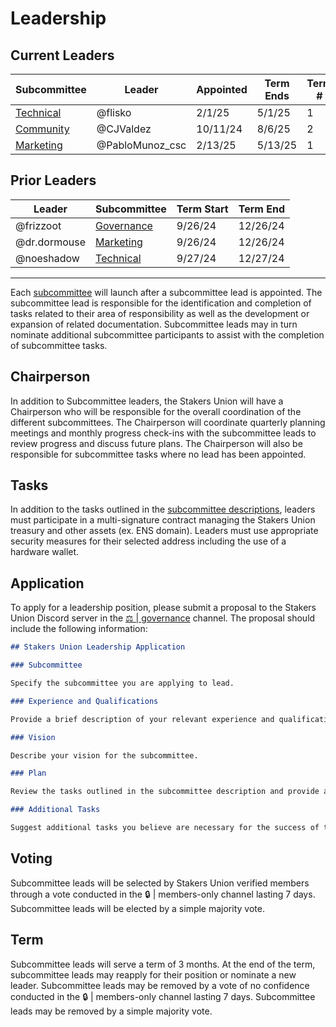 # Leadership

## Current Leaders

| Subcommittee                                      | Leader          | Appointed | Term Ends | Term # |
| ------------------------------------------------- | --------------- | --------- | --------- | ------ |
| [Technical](/governance/subcommittees#-technical) | @flisko         | 2/1/25    | 5/1/25    | 1      |
| [Community](/governance/subcommittees#-community) | @CJValdez       | 10/11/24  | 8/6/25    | 2      |
| [Marketing](/governance/subcommittees#-marketing) | @PabloMunoz_csc | 2/13/25   | 5/13/25   | 1      |

## Prior Leaders

| Leader       | Subcommittee                                        | Term Start | Term End |
| ------------ | --------------------------------------------------- | ---------- | -------- |
| @frizzoot    | [Governance](/governance/subcommittees#-governance) | 9/26/24    | 12/26/24 |
| @dr.dormouse | [Marketing](/governance/subcommittees#-marketing)   | 9/26/24    | 12/26/24 |
| @noeshadow   | [Technical](/governance/subcommittees#-technical)   | 9/27/24    | 12/27/24 |

---

Each [subcommittee](/governance/subcommittees) will launch after a subcommittee lead is appointed. The subcommittee lead is responsible for the identification and completion of tasks related to their area of responsibility as well as the development or expansion of related documentation. Subcommittee leads may in turn nominate additional subcommittee participants to assist with the completion of subcommittee tasks.

## Chairperson

In addition to Subcommittee leaders, the Stakers Union will have a Chairperson who will be responsible for the overall coordination of the different subcommittees. The Chairperson will coordinate quarterly planning meetings and monthly progress check-ins with the subcommittee leads to review progress and discuss future plans. The Chairperson will also be responsible for subcommittee tasks where no lead has been appointed.

## Tasks

In addition to the tasks outlined in the [subcommittee descriptions](/governance/subcommittees), leaders must participate in a multi-signature contract managing the Stakers Union treasury and other assets (ex. ENS domain). Leaders must use appropriate security measures for their selected address including the use of a hardware wallet.

## Application

To apply for a leadership position, please submit a proposal to the Stakers Union Discord server in the [⚖️ | governance](https://discord.gg/Ky49AwEAYN) channel. The proposal should include the following information:

```md copy
## Stakers Union Leadership Application

### Subcommittee

Specify the subcommittee you are applying to lead.

### Experience and Qualifications

Provide a brief description of your relevant experience and qualifications.

### Vision

Describe your vision for the subcommittee.

### Plan

Review the tasks outlined in the subcommittee description and provide a brief description of how you plan to complete them.

### Additional Tasks

Suggest additional tasks you believe are necessary for the success of the subcommittee.
```

## Voting

Subcommittee leads will be selected by Stakers Union verified members through a vote conducted in the 🔒 | members-only channel lasting 7 days. Subcommittee leads will be elected by a simple majority vote.

## Term

Subcommittee leads will serve a term of 3 months. At the end of the term, subcommittee leads may reapply for their position or nominate a new leader. Subcommittee leads may be removed by a vote of no confidence conducted in the 🔒 | members-only channel lasting 7 days. Subcommittee leads may be removed by a simple majority vote.
